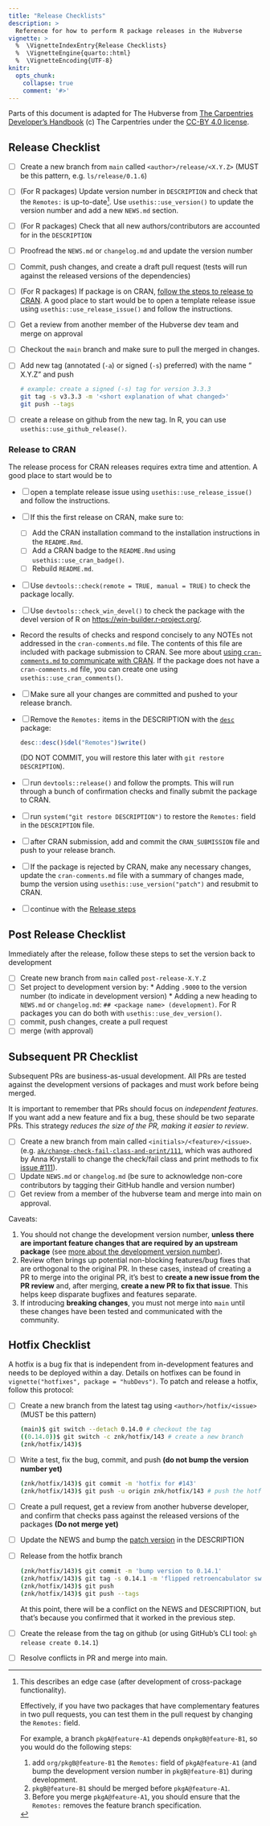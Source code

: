 ```yaml
---
title: "Release Checklists"
description: >
  Reference for how to perform R package releases in the Hubverse
vignette: >
  %  \VignetteIndexEntry{Release Checklists}
  %  \VignetteEngine{quarto::html}
  %  \VignetteEncoding{UTF-8}
knitr:
  opts_chunk: 
    collapse: true
    comment: '#>'
---
```


Parts of this document is adapted for The Hubverse from [The Carpentries Developer's Handbook](https://carpentries.github.io/workbench-dev/releases.html) (c) The Carpentries under the [CC-BY 4.0 license](https://creativecommons.org/licenses/by/4.0/). 

## Release Checklist

 - [ ] Create a new branch from `main` called `<author>/release/<X.Y.Z>` (MUST be this pattern, e.g. `ls/release/0.1.6`)
 - [ ] (For R packages) Update version number in `DESCRIPTION` and check that the `Remotes:` is
       up-to-date[^remotes]. Use `usethis::use_version()` to update the version number and add a new `NEWS.md` section.
 - [ ] (For R packages) Check that all new authors/contributors are accounted for in the `DESCRIPTION`
 - [ ] Proofread the `NEWS.md` or  `changelog.md` and update the version number
 - [ ] Commit, push changes, and create a draft pull request (tests will run against the released versions of the dependencies)
 - [ ] (For R packages) If package is on CRAN, [follow the steps to release to CRAN](#release-to-cran). A good place to start would be to open a template release issue using `usethis::use_release_issue()` and follow the instructions. 
 - [ ] Get a review from another member of the Hubverse dev team and merge on approval
 - [ ] Checkout the `main` branch and make sure to pull the merged in changes.
 - [ ] Add new tag (annotated (`-a`) or signed (`-s`) preferred) with the name "<package> X.Y.Z" and push
      
      ```bash
      # example: create a signed (-s) tag for version 3.3.3
      git tag -s v3.3.3 -m '<short explanation of what changed>'
      git push --tags
      ```
 - [ ] create a release on github from the new tag. In R, you can use `usethis::use_github_release()`.


[^remotes]: This describes an edge case (after development of cross-package functionality). 

    Effectively, if you have two packages that have complementary features in
    two pull requests, you can test them in the pull request by changing the
    `Remotes:` field.

    For example, a branch `pkgA@feature-A1` depends on`pkgB@feature-B1`, so you
    would do the following steps:

    1. add `org/pkgB@feature-B1` the `Remotes: ` field of `pkgA@feature-A1` (and bump the
    development version number in `pkgB@feature-B1`) during development.
    2. `pkgB@feature-B1` should be merged before `pkgA@feature-A1`.
    3. Before you merge `pkgA@feature-A1`, you should ensure that the `Remotes:`
    removes the feature branch specification.

### Release to CRAN

The release process for CRAN releases requires extra time and attention. A good place to start would be to 

 - [ ] open a template release issue using `usethis::use_release_issue()` and follow the instructions.
 - [ ] If this the first release on CRAN, make sure to:
    - [ ] Add the CRAN installation command to the installation instructions in the `README.Rmd`.
    - [ ] Add a CRAN badge to the `README.Rmd` using `usethis::use_cran_badge()`.
    - [ ] Rebuild `README.md`.
 - [ ] Use `devtools::check(remote = TRUE, manual = TRUE)` to check the package locally.
 - [ ] Use `devtools::check_win_devel()` to check the package with the devel version of R on <https://win-builder.r-project.org/>.
 - Record the results of checks and respond concisely to any NOTEs not addressed in the `cran-comments.md` file. The contents of this file are included with package submission to CRAN. See more about [using `cran-comments.md` to communicate with CRAN](https://r-pkgs.org/release.html#sec-release-cran-comments). If the package does not have a `cran-comments.md` file, you can create one using `usethis::use_cran_comments()`.
 - [ ] Make sure all your changes are committed and pushed to your release branch.
 - [ ] Remove the `Remotes:` items in the DESCRIPTION with the [`desc`](https://r-lib.github.io/desc) package:
   ```r
   desc::desc()$del("Remotes")$write()
   ``` 
   (DO NOT COMMIT, you will restore this later with `git restore DESCRIPTION`).
 - [ ] run `devtools::release()` and follow the prompts. This will run through a bunch of confirmation checks and finally submit the package to CRAN.
 - [ ] run `system("git restore DESCRIPTION")` to restore the `Remotes:` field in the `DESCRIPTION` file.
 - [ ] after CRAN submission, add and commit the `CRAN_SUBMISSION` file and push to your release branch.
 - [ ] If the package is rejected by CRAN, make any necessary changes, update the `cran-comments.md` file with a summary of changes made, bump the version using `usethis::use_version("patch")` and resubmit to CRAN. 
 - [ ] continue with the [Release steps](#release-checklist)


## Post Release Checklist

Immediately after the release, follow these steps to set the version back to
development

 - [ ] Create new branch from `main` called `post-release-X.Y.Z`
 - [ ] Set project to development version by:
        * Adding `.9000` to the version number (to indicate in development version)
        * Adding a new heading to `NEWS.md` or `changelog.md`: `## <package name> (development)`.
        For R packages you can do both with `usethis::use_dev_version()`.
 - [ ] commit, push changes, create a pull request
 - [ ] merge (with approval)

## Subsequent PR Checklist

Subsequent PRs are business-as-usual development. All PRs are tested against
the development versions of packages and must work before being merged.

It is important to remember that PRs should focus on _independent features_. If
you want add a new feature and fix a bug, these should be two separate PRs. This
strategy _reduces the size of the PR, making it easier to review_.

 - [ ] Create a new branch from main called `<initials>/<feature>/<issue>`.
       (e.g.
       [`ak/change-check-fail-class-and-print/111`](https://github.com/hubverse-org/hubValidations/pull/114),
       which was authored by Anna Krystalli to change the check/fail class and
       print methods to fix [issue
       #111](https://github.com/hubverse-org/hubValidations/issues/111)).
 - [ ] Update `NEWS.md` or `changelog.md` (be sure to acknowledge non-core contributors by tagging
       their GitHub handle and version number)
 - [ ] Get review from a member of the hubverse team and merge into main on approval.


Caveats:

 1. You should not change the development version number, **unless
    there are important feature changes that are required by an upstream
    package** (see [more about the development version number](#dev)).
 2. Review often brings up potential non-blocking features/bug fixes that are
    orthogonal to the original PR. In these cases, instead of creating a PR to
    merge into the original PR, it's best to **create a new issue from the PR
    review** and, after merging, **create a new PR to fix that issue**. This
    helps keep disparate bugfixes and features separate.
 3. If introducing **breaking changes**, you must not merge into `main` until
    these changes have been tested and communicated with the community.

## Hotfix Checklist

A hotfix is a bug fix that is independent from in-development features and needs
to be deployed within a day. Details on hotfixes can be found in
`vignette("hotfixes", package = "hubDevs")`. To patch and release a hotfix,
follow this protocol:

 - [ ] Create a new branch from the latest tag using `<author>/hotfix/<issue>` (MUST be this pattern)
   ```sh
   (main)$ git switch --detach 0.14.0 # checkout the tag
   ((0.14.0))$ git switch -c znk/hotfix/143 # create a new branch
   (znk/hotfix/143)$
   ```
 - [ ] Write a test, fix the bug, commit, and push 
       **(do not bump the version number yet)**
   ```sh
   (znk/hotfix/143)$ git commit -m 'hotfix for #143'
   (znk/hotfix/143)$ git push -u origin znk/hotfix/143 # push the hotfix
   ```
 - [ ] Create a pull request, get a review from another hubverse developer, and confirm that checks pass against the released versions of the packages **(Do not merge yet)**
 - [ ] Update the NEWS and bump the [patch version](#patch) in the DESCRIPTION
 - [ ] Release from the hotfix branch
   ```sh
   (znk/hotfix/143)$ git commit -m 'bump version to 0.14.1'
   (znk/hotfix/143)$ git tag -s 0.14.1 -m 'flipped retroencabulator switch option'
   (znk/hotfix/143)$ git push
   (znk/hotfix/143)$ git push --tags
   ```
   At this point, there will be a conflict on the NEWS and DESCRIPTION, but
   that's because you confirmed that it worked in the previous step.
 - [ ] Create the release from the tag on github (or using GitHub's CLI tool: 
   `gh release create 0.14.1`)
 - [ ] Resolve conflicts in PR and merge into main. 


